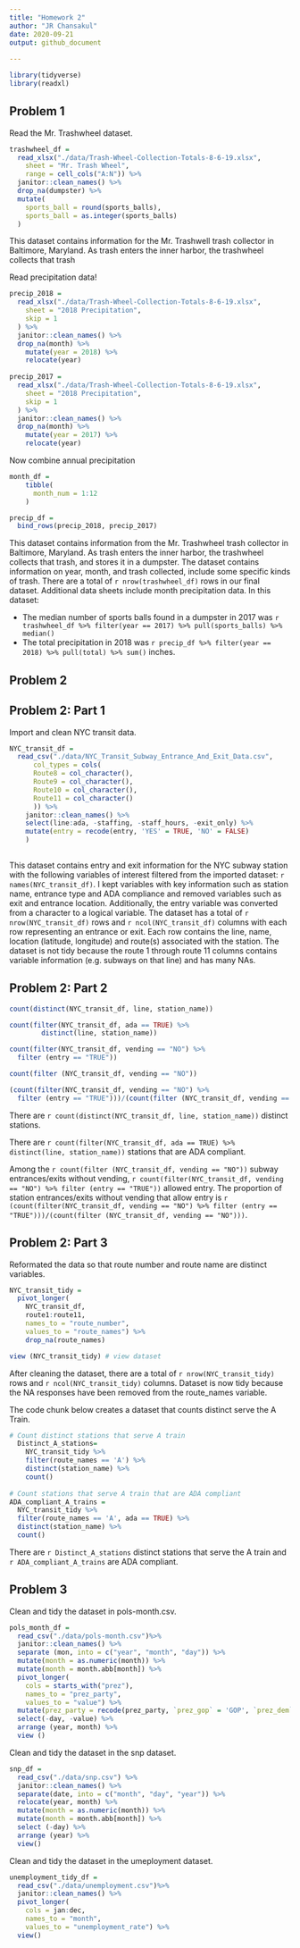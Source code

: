 ```yaml
---
title: "Homework 2"
author: "JR Chansakul"
date: 2020-09-21
output: github_document
  
---
```


```r
library(tidyverse)
library(readxl)
```

## Problem 1

Read the Mr. Trashwheel dataset. 

```r
trashwheel_df =
  read_xlsx("./data/Trash-Wheel-Collection-Totals-8-6-19.xlsx",
    sheet = "Mr. Trash Wheel",
    range = cell_cols("A:N")) %>% 
  janitor::clean_names() %>% 
  drop_na(dumpster) %>% 
  mutate(
    sports_ball = round(sports_balls),
    sports_ball = as.integer(sports_balls)
  )
```

This dataset contains information for the Mr. Trashwell trash collector in Baltimore, Maryland. As trash enters the inner harbor, the trashwheel collects that trash 

Read precipitation data!

```r
precip_2018 =
  read_xlsx("./data/Trash-Wheel-Collection-Totals-8-6-19.xlsx",
    sheet = "2018 Precipitation",
    skip = 1
  ) %>%  
  janitor::clean_names() %>% 
  drop_na(month) %>% 
    mutate(year = 2018) %>% 
    relocate(year)
  
precip_2017 =
  read_xlsx("./data/Trash-Wheel-Collection-Totals-8-6-19.xlsx",
    sheet = "2018 Precipitation",
    skip = 1
  ) %>%  
  janitor::clean_names() %>% 
  drop_na(month) %>% 
    mutate(year = 2017) %>% 
    relocate(year)

```

Now combine annual precipitation 

```r
month_df =
    tibble(
      month_num = 1:12
    )

precip_df = 
  bind_rows(precip_2018, precip_2017)
```

This dataset contains information from the Mr. Trashwheel trash collector in Baltimore, Maryland. As trash enters the inner harbor, the trashwheel collects that trash, and stores it in a dumpster. The dataset contains information on year, month, and trash collected, include some specific kinds of trash. There are a total of `r nrow(trashwheel_df)` rows in our final dataset. Additional data sheets include month precipitation data. In this dataset:

* The median number of sports balls found in a dumpster in 2017 was `r trashwheel_df %>% filter(year == 2017) %>% pull(sports_balls) %>% median()`
* The total precipitation in 2018 was `r precip_df %>% filter(year == 2018) %>% pull(total) %>% sum()` inches.



## Problem 2

## Problem 2: Part 1
Import and clean NYC transit data.

```r
NYC_transit_df =
  read_csv("./data/NYC_Transit_Subway_Entrance_And_Exit_Data.csv",
      col_types = cols(
      Route8 = col_character(),
      Route9 = col_character(),
      Route10 = col_character(),
      Route11 = col_character()
      )) %>% 
    janitor::clean_names() %>% 
    select(line:ada, -staffing, -staff_hours, -exit_only) %>% 
    mutate(entry = recode(entry, 'YES' = TRUE, 'NO' = FALSE)
    )
    
```

This dataset contains entry and exit information for the NYC subway station with the following variables of interest filtered from the imported dataset: `r names(NYC_transit_df)`. I kept variables with key information such as station name, entrance type and ADA compliance and removed variables such as exit and entrance location. Additionally, the entry variable was converted from a character to a logical variable. The dataset has a total of `r nrow(NYC_transit_df)` rows and `r ncol(NYC_transit_df)` columns with each row representing an entrance or exit. 
Each row contains the line, name, location (latitude, longitude) and route(s) associated with the station. The dataset is not tidy because the route 1 through route 11 columns contains variable information (e.g. subways on that line) and has many NAs.  

## Problem 2: Part 2

```r
count(distinct(NYC_transit_df, line, station_name))

count(filter(NYC_transit_df, ada == TRUE) %>%
        distinct(line, station_name))

count(filter(NYC_transit_df, vending == "NO") %>%
  filter (entry == "TRUE"))

count(filter (NYC_transit_df, vending == "NO"))

(count(filter(NYC_transit_df, vending == "NO") %>%
  filter (entry == "TRUE")))/(count(filter (NYC_transit_df, vending == "NO")))

```

There are `r count(distinct(NYC_transit_df, line, station_name))` distinct stations.

There are `r count(filter(NYC_transit_df, ada == TRUE) %>% distinct(line, station_name))` stations that are ADA compliant. 

Among the `r count(filter (NYC_transit_df, vending == "NO"))` subway entrances/exits without vending, `r count(filter(NYC_transit_df, vending == "NO") %>% filter (entry == "TRUE"))` allowed entry. The proportion of station entrances/exits without vending that allow entry is `r (count(filter(NYC_transit_df, vending == "NO") %>% filter (entry == "TRUE")))/(count(filter (NYC_transit_df, vending == "NO")))`.

## Problem 2: Part 3

Reformated the data so that route number and route name are distinct variables.

```r
NYC_transit_tidy =
  pivot_longer(
    NYC_transit_df, 
    route1:route11,
    names_to = "route_number", 
    values_to = "route_names") %>% 
    drop_na(route_names) 

view (NYC_transit_tidy) # view dataset 
```

After cleaning the dataset, there are a total of `r nrow(NYC_transit_tidy)` rows and `r ncol(NYC_transit_tidy)` columns. Dataset is now tidy because the NA responses have been removed from the route_names variable.  

The code chunk below creates a dataset that counts distinct serve the A Train.

```r

# Count distinct stations that serve A train
  Distinct_A_stations= 
    NYC_transit_tidy %>%
    filter(route_names == 'A') %>% 
    distinct(station_name) %>%
    count()
    
# Count stations that serve A train that are ADA compliant
ADA_compliant_A_trains = 
  NYC_transit_tidy %>% 
  filter(route_names == 'A', ada == TRUE) %>% 
  distinct(station_name) %>% 
  count()  
```

There are `r Distinct_A_stations` distinct stations that serve the A train and `r ADA_compliant_A_trains` are ADA compliant.


## Problem 3

Clean and tidy the dataset in pols-month.csv.

```r

pols_month_df = 
  read_csv("./data/pols-month.csv")%>%
  janitor::clean_names() %>% 
  separate (mon, into = c("year", "month", "day")) %>% 
  mutate(month = as.numeric(month)) %>% 
  mutate(month = month.abb[month]) %>% 
  pivot_longer(
    cols = starts_with("prez"),
    names_to = "prez_party",
    values_to = "value") %>% 
  mutate(prez_party = recode(prez_party, `prez_gop` = 'GOP', `prez_dem` = 'DEM')) %>% 
  select(-day, -value) %>% 
  arrange (year, month) %>% 
  view ()
```

Clean and tidy the dataset in the snp dataset.

```r
snp_df = 
  read_csv("./data/snp.csv") %>% 
  janitor::clean_names() %>% 
  separate(date, into = c("month", "day", "year")) %>% 
  relocate(year, month) %>% 
  mutate(month = as.numeric(month)) %>% 
  mutate(month = month.abb[month]) %>%
  select (-day) %>%
  arrange (year) %>%
  view()
```


Clean and tidy the dataset in the umeployment dataset.

```r

unemployment_tidy_df =
  read_csv("./data/unemployment.csv")%>% 
  janitor::clean_names() %>% 
  pivot_longer(
    cols = jan:dec,
    names_to = "month",
    values_to = "unemployment_rate") %>% 
  view()

```

